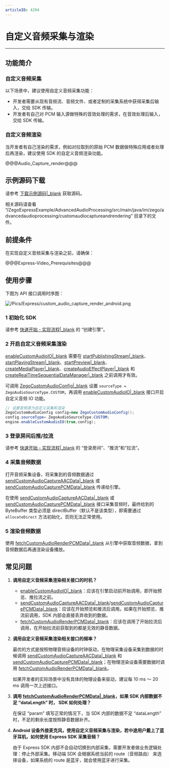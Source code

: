 ```yaml
---
articleID: 4294
---
```

# 自定义音频采集与渲染
- - -
  
## 功能简介

### 自定义音频采集

以下场景中，建议使用自定义音频采集功能：

- 开发者需要从现有音频流、音频文件、或者定制的采集系统中获得采集后输入，交给 SDK 传输。
- 开发者有自己对 PCM 输入源做特殊的音效处理的需求，在音效处理后输入，交给 SDK 传输。

### 自定义音频渲染

当开发者有自己渲染的需求，例如对拉取到的原始 PCM 数据做特殊应用或者处理后再渲染，建议使用 SDK 的自定义音频渲染功能。

@@@Audio_Capture_render@@@

## 示例源码下载

请参考 [下载示例源码\|_blank](!DownloadDemo/DownloadDemo) 获取源码。

相关源码请查看 “/ZegoExpressExample/AdvancedAudioProcessing/src/main/java/im/zego/advancedaudioprocessing/customaudiocaptureandrendering” 目录下的文件。


## 前提条件

在实现自定义音频采集与渲染之前，请确保：

@@@Express-Video_Prerequisites@@@


## 使用步骤

下图为 API 接口调用时序图：

![/Pics/Express/custom_audio_capture_render_android.png](//doc.oa.zego.im/Pics/Express/custom_audio_capture_render_android.png)

### 1 初始化 SDK

请参考 [快速开始 - 实现流程\|_blank](!Integration/Solution_Implementation#CreateEngine) 的 “创建引擎”。

### 2 开启自定义音频采集渲染

<div class="mk-warning">

[enableCustomAudioIO\|_blank](@enableCustomAudioIO) 需要在 [startPublishingStream\|_blank](@startPublishingStream)、[startPlayingStream\|_blank](@startPlayingStream)、[startPreview\|_blank](@startPreview)、[createMediaPlayer\|_blank](@createMediaPlayer)、[createAudioEffectPlayer\|_blank](@createAudioEffectPlayer) 和 [createRealTimeSequentialDataManager\|_blank](@createRealTimeSequentialDataManager) 之前调用才有效。 
</div>

可调用 [ZegoCustomAudioConfig\|_blank](@-ZegoCustomAudioConfig) 设置 `sourceType = ZegoAudioSourceType.CUSTOM`，再调用 [enableCustomAudioIO\|_blank](@enableCustomAudioIO) 接口开启自定义音频 IO 功能。

```java
// 设置音频源为自定义采集和渲染
ZegoCustomAudioConfig config=new ZegoCustomAudioConfig();
config.sourceType= ZegoAudioSourceType.CUSTOM;
engine.enableCustomAudioIO(true,config);
```

### 3 登录房间后推/拉流

请参考 [快速开始 - 实现流程\|_blank](!Integration/Solution_Implementation#createroom) 的 “登录房间”、“推流”和“拉流”。

### 4 采集音频数据

打开音频采集设备，将采集到的音频数据通过 [sendCustomAudioCaptureAACData\|_blank](@sendCustomAudioCaptureAACData) 或 [sendCustomAudioCapturePCMData\|_blank](@sendCustomAudioCapturePCMData) 传递给引擎。

<div class="mk-hint">

在使用 [sendCustomAudioCaptureAACData\|_blank](@sendCustomAudioCaptureAACData) 或 [sendCustomAudioCapturePCMData\|_blank](@sendCustomAudioCapturePCMData) 接口采集音频时，最终给到的 ByteBuffer 类型必须是 directBuffer（默认不是该类型），即需要通过 `allocateDirect` 方法初始化，否则无法正常使用。
</div>

### 5 渲染音频数据

使用 [fetchCustomAudioRenderPCMData\|_blank](@fetchCustomAudioRenderPCMData) 从引擎中获取音频数据，拿到音频数据后再通渲染设备播放。

## 常见问题

1. **调用自定义音频采集渲染相关接口的时机？**

    - [enableCustomAudioIO\|_blank](@enableCustomAudioIO)：应该在引擎启动前开始调用，即开始预览、推拉流之前。
    - [sendCustomAudioCaptureAACData\|_blank](@sendCustomAudioCaptureAACData)/[sendCustomAudioCapturePCMData\|_blank](@sendCustomAudioCapturePCMData)：应该在开始预览和推流后调用。如果在开始预览、推流前调用，SDK 内部会直接丢弃收到的数据。
    - [fetchCustomAudioRenderPCMData\|_blank](@fetchCustomAudioRenderPCMData)：应该在调用了开始拉流后调用，在开始拉流前获取到的都是无效的静音数据。

2. **调用自定义音频采集渲染相关接口的频率？**

    最优的方式是按照物理音频设备的时钟驱动，在物理采集设备采集到数据的时候调用 [sendCustomAudioCaptureAACData\|_blank](@sendCustomAudioCaptureAACData) 和 [sendCustomAudioCapturePCMData\|_blank](@sendCustomAudioCapturePCMData)；在物理渲染设备需要数据时调用 [fetchCustomAudioRenderPCMData\|_blank](@fetchCustomAudioRenderPCMData)。

    如果开发者的实际场景中没有具体的物理设备来驱动，建议每 10 ms ～ 20 ms 调用一次上述接口。

3. **调用 [fetchCustomAudioRenderPCMData\|_blank](@fetchCustomAudioRenderPCMData)，如果 SDK 内部数据不足 “dataLength” 时， SDK 如何处理？**

    在保证 “param” 填写正常的情况下，当 SDK 内部的数据不足 “dataLength” 时，不足的剩余长度按照静音数据补齐。


4. **Android 设备外接麦克风，使用自定义音频采集与渲染，若中途用户戴上了蓝牙耳机，如何使用 Express SDK 采集音频？**

    由于 Express SDK 内部不会自动切换到内部采集，需要开发者做业务逻辑处理：停止外部采集。移动端 SDK 会根据系统当前的 route（音频路由） 来选择设备，如果系统的 route 是蓝牙，就会使用蓝牙进行采集。
